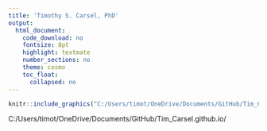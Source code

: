 ```yaml
---
title: 'Timothy S. Carsel, PhD'
output:
  html_document:
    code_download: no
    fontsize: 8pt
    highlight: textmate
    number_sections: no
    theme: cosmo
    toc_float:
      collapsed: no
---
```




```r
knitr::include_graphics("C:/Users/timot/OneDrive/Documents/GitHub/Tim_Carsel.github.io/chess_board.jpg")
```

C:/Users/timot/OneDrive/Documents/GitHub/Tim_Carsel.github.io/